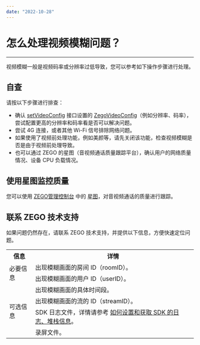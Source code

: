 ```yaml
---
date: "2022-10-28"
---
```

# 怎么处理视频模糊问题？

- - -

视频模糊一般是视频码率或分辨率过低导致，您可以参考如下操作步骤进行处理。

## 自查

请按以下步骤进行排查：

- 确认 [setVideoConfig](https://doc-zh.zego.im/article/api?doc=Express_Video_SDK_API~Java~class~im-zego-zegoexpress-zego-express-engine#set-video-config) 接口设置的 [ZegoVideoConfig](https://doc-zh.zego.im/article/api?doc=Express_Video_SDK_API~Java~class~im-zego-zegoexpress-entity-zego-video-config)（例如分辨率、码率），尝试配置更高的分辨率和码率看是否可以解决问题。
- 尝试 4G 连接，或者其他 Wi-Fi 信号排除网络问题。
- 如果使用了视频前处理功能，例如美颜等，请先关闭该功能，检查视频模糊是否是由于视频前处理导致。
- 也可以通过 ZEGO 的星图（音视频通话质量跟踪平台），确认用户的网络质量情况、设备 CPU 负载情况。

## 使用星图监控质量

您可以使用 [ZEGO管理控制台](https://console.zego.im/) 中的 [星图](https://console.zego.im)，对音视频通话的质量进行跟踪。


## 联系 ZEGO 技术支持

如果问题仍然存在，请联系 ZEGO 技术支持，并提供以下信息，方便快速定位问题。

<table>
  
  <tbody><tr>
    <th>信息</th>
    <th>详情</th>
  </tr>
  <tr>
    <td rowspan="2">必要信息</td>
    <td>出现模糊画面的房间 ID（roomID）。</td>
  </tr>
  <tr>
    <td>出现模糊画面的用户 ID（userID）。</td>
  </tr>
  <tr>
    <td rowspan="4">可选信息</td>
    <td>出现模糊画面的具体时间段。</td>
  </tr>
  <tr>
    <td>出现模糊画面的流的 ID（streamID）。</td>
  </tr>
  <tr>
    <td>SDK 日志文件，详情请参考 <a target="_blank" href="https://doc-zh.zego.im/faq/express_sdkLog">如何设置和获取 SDK 的日志、堆栈信息</a>。</td>
  </tr>
  <tr>
    <td>录屏文件。</td>
  </tr>
</tbody></table>

